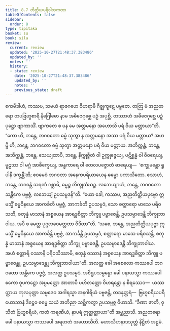 ```yaml
---
title: 8.7 တိတ္ထိယပရိဝါသကထာ
tableOfContents: false
sidebar:
  order: 8
type: tipitaka
basket: su
book: sila
review:
  current: review
  updated: '2025-10-27T21:48:37.383486'
  updated_by: ''
  notes: ''
  history:
  - state: review
    date: '2025-10-27T21:48:37.383486'
    updated_by: ''
    notes: ''
    previous_state: draft
---
```



<ReviewStatus review={frontmatter.review} showDetails={true} />

<HypothesisAnnotation frontmatter={frontmatter} />

<DynamicBreadcrumb />

<Division number="404" book="sila" e="ch" v="6" p="165">

<Paragraph number="681" book="sila">
ဧကမိဒါဟံ, ကဿပ, သမယံ ရာဇဂဟေ ဝိဟရာမိ ဂိဇ္ဈကူဋေ ပဗ္ဗတေ. တတြ မံ အညတရော တပဗြဟ္မစာရီ နိဂြေါဓော နာမ အဓိဇေဂုစ္ဆေ ပဉှံ အပုစ္ဆိ. တဿာဟံ အဓိဇေဂုစ္ဆေ ပဉှံ ပုဋ္ဌော ဗျာကာသိံ. ဗျာကတေ စ ပန မေ အတ္တမနော အဟောသိ ပရံ ဝိယ မတ္တာယာ”တိ. “ကော ဟိ, ဘန္တေ, ဘဂဝတော ဓမ္မံ သုတွာ န အတ္တမနော အဿ ပရံ ဝိယ မတ္တာယ? အဟမ္ပိ ဟိ, ဘန္တေ, ဘဂဝတော ဓမ္မံ သုတွာ အတ္တမနော ပရံ ဝိယ မတ္တာယ. အဘိက္ကန္တံ, ဘန္တေ, အဘိက္ကန္တံ, ဘန္တေ. သေယျထာပိ, ဘန္တေ, နိက္ကုဇ္ဇိတံ ဝါ ဥက္ကုဇ္ဇေယျ, ပဋိစ္ဆန္နံ ဝါ ဝိဝရေယျ, မူဠှဿ ဝါ မဂ္ဂံ အာစိက္ခေယျ, အန္ဓကာရေ ဝါ တေလပဇ္ဇောတံ ဓာရေယျ—  ‘စက္ခုမန္တော ရူပါနိ ဒက္ခန္တီ’တိ; ဧဝမေဝံ ဘဂဝတာ အနေကပရိယာယေန ဓမ္မော ပကာသိတော. ဧသာဟံ, ဘန္တေ, ဘဂဝန္တံ သရဏံ ဂစ္ဆာမိ, ဓမ္မဉ္စ ဘိက္ခုသံဃဉ္စ. လဘေယျာဟံ, ဘန္တေ, ဘဂဝတော သန္တိကေ ပဗ္ဗဇ္ဇံ, လဘေယျံ ဥပသမ္ပဒန်”တိ.
</Paragraph>

</Division>
<Division number="405" book="sila" e="ch" v="6" p="165">

<Paragraph number="682" book="sila">
“ယော ခေါ, ကဿပ, အညတိတ္ထိယပုဗ္ဗော ဣမသ္မိံ ဓမ္မဝိနယေ အာကင်္ခတိ ပဗ္ဗဇ္ဇံ, အာကင်္ခတိ ဥပသမ္ပဒံ, သော စတ္တာရော မာသေ ပရိဝသတိ, စတုန္နံ မာသာနံ အစ္စယေန အာရဒ္ဓစိတ္တာ ဘိက္ခူ ပဗ္ဗာဇေန္တိ, ဥပသမ္ပာဒေန္တိ ဘိက္ခုဘာဝါယ. အပိ စ မေတ္ထ ပုဂ္ဂလဝေမတ္တတာ ဝိဒိတာ”တိ. “သစေ, ဘန္တေ, အညတိတ္ထိယပုဗ္ဗာ ဣမသ္မိံ ဓမ္မဝိနယေ အာကင်္ခန္တိ ပဗ္ဗဇ္ဇံ, အာကင်္ခန္တိ ဥပသမ္ပဒံ, စတ္တာရော မာသေ ပရိဝသန္တိ, စတုန္နံ မာသာနံ အစ္စယေန အာရဒ္ဓစိတ္တာ ဘိက္ခူ ပဗ္ဗာဇေန္တိ, ဥပသမ္ပာဒေန္တိ ဘိက္ခုဘာဝါယ. အဟံ စတ္တာရိ ဝဿာနိ ပရိဝသိဿာမိ, စတုန္နံ ဝဿာနံ အစ္စယေန အာရဒ္ဓစိတ္တာ ဘိက္ခူ ပဗ္ဗာဇေန္တု, ဥပသမ္ပာဒေန္တု ဘိက္ခုဘာဝါယာ”တိ.
</Paragraph>

<Paragraph number="683" book="sila">
အလတ္ထ ခေါ အစေလော ကဿပေါ ဘဂဝတော သန္တိကေ ပဗ္ဗဇ္ဇံ, အလတ္ထ ဥပသမ္ပဒံ. အစိရူပသမ္ပန္နော ခေါ ပနာယသ္မာ ကဿပေါ ဧကော ဝူပကဋ္ဌော အပ္ပမတ္တော အာတာပီ ပဟိတတ္တော ဝိဟရန္တော န စိရဿေဝ—  ယဿတ္ထာယ ကုလပုတ္တာ သမ္မဒေဝ အဂါရသ္မာ အနဂါရိယံ ပဗ္ဗဇန္တိ, တဒနုတ္တရံ—  ဗြဟ္မစရိယပရိယောသာနံ ဒိဋ္ဌေဝ ဓမ္မေ သယံ အဘိညာ သစ္ဆိကတွာ ဥပသမ္ပဇ္ဇ ဝိဟာသိ. “ခီဏာ ဇာတိ, ဝုသိတံ ဗြဟ္မစရိယံ, ကတံ ကရဏီယံ, နာပရံ ဣတ္ထတ္တာယာ”တိ အဗ္ဘညာသိ. အညတရော ခေါ ပနာယသ္မာ ကဿပေါ အရဟတံ အဟောသီတိ.

</Paragraph>
</Division>

<Paragraph number="684" type="center" book="sila">
မဟာသီဟနာဒသုတ္တံ နိဋ္ဌိတံ အဋ္ဌမံ.
</Paragraph>